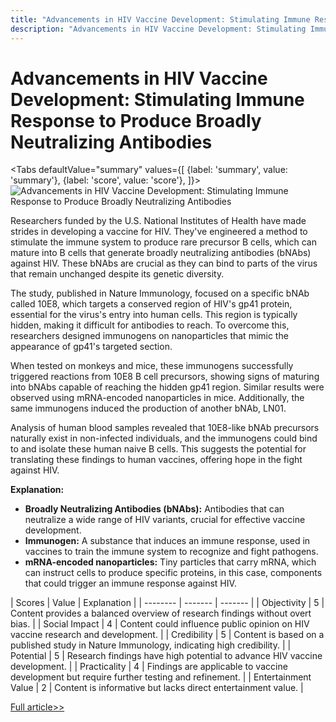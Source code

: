 ```yaml
---
title: "Advancements in HIV Vaccine Development: Stimulating Immune Response to Produce Broadly Neutralizing Antibodies"
description: "Advancements in HIV Vaccine Development: Stimulating Immune Response to Produce Broadly Neutralizing Antibodies"
---
```



# Advancements in HIV Vaccine Development: Stimulating Immune Response to Produce Broadly Neutralizing Antibodies


<Tabs
	defaultValue="summary"
	values={[
	{label: 'summary', value: 'summary'},
	{label: 'score', value: 'score'},
]}>
<TabItem value="summary">
<img
  src="https://pub-0a8ecc5052d0464f962a5358e503f73e.r2.dev/2024/06/Hea-cBF-1717382744-0.jpg"
  alt="Advancements in HIV Vaccine Development: Stimulating Immune Response to Produce Broadly Neutralizing Antibodies"
/>



Researchers funded by the U.S. National Institutes of Health have made strides in developing a vaccine for HIV. They've engineered a method to stimulate the immune system to produce rare precursor B cells, which can mature into B cells that generate broadly neutralizing antibodies (bNAbs) against HIV. These bNAbs are crucial as they can bind to parts of the virus that remain unchanged despite its genetic diversity.

The study, published in Nature Immunology, focused on a specific bNAb called 10E8, which targets a conserved region of HIV's gp41 protein, essential for the virus's entry into human cells. This region is typically hidden, making it difficult for antibodies to reach. To overcome this, researchers designed immunogens on nanoparticles that mimic the appearance of gp41's targeted section.

When tested on monkeys and mice, these immunogens successfully triggered reactions from 10E8 B cell precursors, showing signs of maturing into bNAbs capable of reaching the hidden gp41 region. Similar results were observed using mRNA-encoded nanoparticles in mice. Additionally, the same immunogens induced the production of another bNAb, LN01.

Analysis of human blood samples revealed that 10E8-like bNAb precursors naturally exist in non-infected individuals, and the immunogens could bind to and isolate these human naive B cells. This suggests the potential for translating these findings to human vaccines, offering hope in the fight against HIV.

**Explanation:**
- **Broadly Neutralizing Antibodies (bNAbs):** Antibodies that can neutralize a wide range of HIV variants, crucial for effective vaccine development.
- **Immunogen:** A substance that induces an immune response, used in vaccines to train the immune system to recognize and fight pathogens.
- **mRNA-encoded nanoparticles:** Tiny particles that carry mRNA, which can instruct cells to produce specific proteins, in this case, components that could trigger an immune response against HIV.
</TabItem>
<TabItem value="score">
	| Scores     | Value   | Explanation |
	| -------- | ------- | ------- |
	| Objectivity  | 5    | Content provides a balanced overview of research findings without overt bias.    |
	| Social Impact | 4     | Content could influence public opinion on HIV vaccine research and development.    |
	| Credibility    | 5    | Content is based on a published study in Nature Immunology, indicating high credibility.    |
	| Potential    | 5    | Research findings have high potential to advance HIV vaccine development.    |
	| Practicality    | 4    | Findings are applicable to vaccine development but require further testing and refinement.    |
	| Entertainment Value    | 2    | Content is informative but lacks direct entertainment value.    |
</TabItem>
</Tabs>

[Full article>>](https://www.cnbeta.com.tw/articles/science/1433325.htm)
